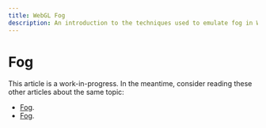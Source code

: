```yaml
---
title: WebGL Fog
description: An introduction to the techniques used to emulate fog in WebGL.
---
```

# Fog

This article is a work-in-progress. In the meantime,
consider reading these other articles about the same topic:

- [Fog](https://webgl2fundamentals.org/webgl/lessons/webgl-fog.html).
- [Fog](https://xem.github.io/articles/webgl-guide-part-2.html#4a).
